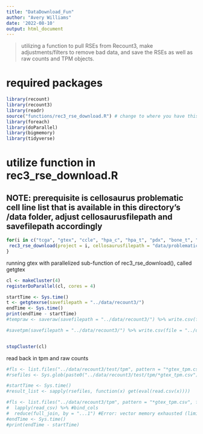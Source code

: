 ```yaml
---
title: "DataDownload_Fun"
author: "Avery Williams"
date: '2022-08-10'
output: html_document
---
```


> utilizing a function to pull RSEs from Recount3, make adjustments/filters to remove bad data, and save the RSEs as well as raw counts and TPM objects.

# required packages
```r
library(recount)
library(recount3)
library(readr)
source("functions/rec3_rse_download.R") # change to where you have this function script saved
library(foreach)
library(doParallel)
library(bigmemory)
library(tidyverse)
```

# utilize function in rec3_rse_download.R
## NOTE: prerequisite is cellosaurus problematic cell line list that is available in this directory's /data folder, adjust cellosaurusfilepath and savefilepath accordingly 
```r
for(i in c("tcga", "gtex", "ccle", "hpa_c", "hpa_t", "pdx", "bone_t", "bone_n", "bone_c")){
 rec3_rse_download(project = i, cellosaurusfilepath = "data/problematic_celllines.csv", savefilepath = "data/recount3/") # will place full rse (with calc TPM), rawcounts, and tpm objects in destination folder
}
```

running gtex with parallelized sub-function of rec3_rse_download(), called getgtex
```r

cl <- makeCluster(4)
registerDoParallel(cl, cores = 4)

startTime <- Sys.time()
t <- getgtexrse(savefilepath = "../data/recount3/")
endTime <- Sys.time()
print(endTime - startTime)
#tempraw <- saveraw(savefilepath = "../data/recount3/") %>% write.csv(file = "../data/recount3/raw_counts/gtex_rawcounts.csv")

#savetpm(savefilepath = "../data/recount3/") %>% write.csv(file = "../data/recount3/tpm/gtex_tpm.csv")


stopCluster(cl)
```

read back in tpm and raw counts
```r
#fls <- list.files("../data/recount3/test/tpm", pattern = "*gtex_tpm.csv", full.names = TRUE)
#rsefiles <- Sys.glob(paste0("../data/recount3/test/tpm/*gtex_tpm.csv")) 

#startTime <- Sys.time()
#result_list <- sapply(rsefiles, function(x) get(eval(read.csv(x))))

#fls <- list.files("../data/recount3/tpm", pattern = "*gtex_tpm.csv", full.names = TRUE) %>% 
#  lapply(read_csv) %>% #bind_cols
#  reduce(full_join, by = "...1") #Error: vector memory exhausted (limit reached?) when running all gtex
#endTime <- Sys.time()
#print(endTime - startTime)
                      
```

